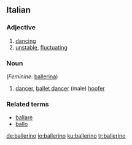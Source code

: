 ==Italian==
===Adjective===
{{it-adj|ballerin}}

# [[dancing]]
# [[unstable]], [[fluctuating]]

===Noun===
{{it-noun|ballerin|m|o|i}} (''Feminine'': [[ballerina#Italian|ballerina]])

# [[dancer]], [[ballet dancer]] (male) [[hoofer]]

===Related terms===
*[[ballare]]
*[[ballo]]

[[de:ballerino]]
[[io:ballerino]]
[[ku:ballerino]]
[[tr:ballerino]]